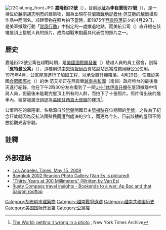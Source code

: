 <!-- 注释：[[File:Saigon-hubert-van-es.jpg|thumb]]攝影）]] -->
[[File:22GiaLong_front.JPG|thumb]]
'''嘉隆街22號'''（{{lang|vi|'''Số 22 đường Gia Long'''}}），目前[[地址|地址]]為'''李自重街22號'''（{{lang|vi|'''22 đường Lý Tự Trọng'''}}），是一棟位於[[越南|越南]][[胡志明市|胡志明市]]的建築物，因為出現在[[荷蘭|荷蘭]]籍[[戰地記者|戰地記者]][[休·范艾斯|休·范艾斯]]的[[越戰|越戰]]攝影作品中而聞名。該建築物在照片拍下當時，即1975年[[西貢陷落|西貢陷落]]前夕的4月29日，是美軍撤離行動「[[常風行動|常風行動]]」中指定的一處撤退地點。而美航公司（{{lang|en|Air America}}）直升機在該樓屋頂上接駁人員的照片，成為越戰末期最具代表性的照片之一。

==歷史==
嘉隆街22號公寓在越戰時期，是[[美國國際開發署|美國國際開發署]]（{{lang|en|USAID}}）駐越人員的員工宿舍，別稱「'''皮特曼公寓'''」（{{lang|en|'''Pittman Apartments'''}}），頂樓則供[[中央情報局|中央情報局]]西貢站副站長當成備用辦公室使用。1975年4月，公寓屋頂進行了加固工程，以承受直升機降落。4月29日，任職於美國[[合眾國際社|合眾國際社]]（{{lang|en|UPI}}）的休·范艾斯正在西貢替[[越南共和國|越南共和國]]（南越）政府垮台的最後幾天進行紀錄，他在下午2時30分左右看到了一架[[UH-1直升機|UH-1休伊直升機]]在屋頂撤離中情局人員，但最後未能載完屋頂上所有的人群，而拍下了十張照片。照片傳出後的幾年內，經常被廣泛誤認為[[美國駐西貢大使館|美國駐西貢大使館]]的樓頂<ref name=photo>[http://www.nytimes.com/2000/04/23/weekinreview/the-world-getting-it-wrong-in-a-photo.html?pagewanted=1 The World; getting it wrong in a photo] {{Wayback|url=http://www.nytimes.com/2000/04/23/weekinreview/the-world-getting-it-wrong-in-a-photo.html?pagewanted=1 |date=20131113014353 }}, New York Times Archive</ref>。

公寓所在的嘉隆街，名稱源自於[[阮朝|阮朝]]開國君主[[阮福映|阮福映]]在位期間的[[年號|年號]]，之後為了紀念17歲就因為反抗法國殖民而遭到處決的少年{{link-vi|李自重 (越南)|Lý Tự Trọng|李自重}}，而更為今名。目前該樓的屋頂不開放給觀光客參觀。

== 註釋 ==
{{reflist}}

== 外部連結 ==
* [http://www.latimes.com/news/obituaries/la-me-hugh-van-es15-2009may15,0,6600791.story  Los Angeles Times, May 15, 2009]{{Wayback|url=http://www.latimes.com/news/obituaries/la-me-hugh-van-es15-2009may15,0,6600791.story |date=20140111053456 }}
* [https://web.archive.org/web/20110610150232/http://www.air-america.org/reunion_images/2002_Bangkok_VanEs.shtml Bangkok 2002 Reunion Photo Gallery (Van Es is pictured)]
* [http://www.nytimes.com/2005/04/29/opinion/29van_es.html?_r=1&oref=slogin "Thirty Years at 300 Millimeters" (Written by Van Es)]{{Wayback|url=http://www.nytimes.com/2005/04/29/opinion/29van_es.html?_r=1&oref=slogin |date=20150208131105 }}
* [http://www.rustycompass.com/insights/152-bookends-to-a-war-ap-bac-and-that-saigon-rooftop#.UoBlCIZkhgE Rusty Compass travel insights - Bookends to a war: Ap Bac and that Saigon rooftop]{{Wayback|url=http://www.rustycompass.com/insights/152-bookends-to-a-war-ap-bac-and-that-saigon-rooftop#.UoBlCIZkhgE |date=20131230000627 }}

{{coord|10.778276|106.70138|display=title}}

[[Category:胡志明市建築物|Category:胡志明市建築物]]
[[Category:越南戰爭遺跡|Category:越南戰爭遺跡]]
[[Category:越南共和国历史|Category:越南共和国历史]]
[[Category:美国国际开发署|Category:美国国际开发署]]
[[Category:公寓楼|Category:公寓楼]]